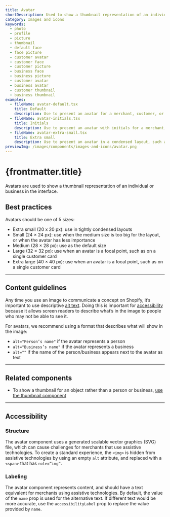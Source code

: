 ```yaml
---
title: Avatar
shortDescription: Used to show a thumbnail representation of an individual or business in the interface.
category: Images and icons
keywords:
  - photo
  - profile
  - picture
  - thumbnail
  - default face
  - face picture
  - customer avatar
  - customer face
  - customer picture
  - business face
  - business picture
  - customer avatar
  - business avatar
  - customer thumbnail
  - business thumbnail
examples:
  - fileName: avatar-default.tsx
    title: Default
    description: Use to present an avatar for a merchant, customer, or business.
  - fileName: avatar-initials.tsx
    title: Initials
    description: Use to present an avatar with initials for a merchant, customer, or business.
  - fileName: avatar-extra-small.tsx
    title: Extra small
    description: Use to present an avatar in a condensed layout, such as a data table cell or an action list item.
previewImg: /images/components/images-and-icons/avatar.png
---
```


# {frontmatter.title}

<Lede>

Avatars are used to show a thumbnail representation of an individual or business in the interface.

</Lede>

<Examples />

<Props componentName={frontmatter.title} />

## Best practices

Avatars should be one of 5 sizes:

- Extra small (20 x 20 px): use in tightly condensed layouts
- Small (24 × 24 px): use when the medium size is too big for the layout, or when the avatar has less importance
- Medium (28 × 28 px): use as the default size
- Large (32 × 32 px): use when an avatar is a focal point, such as on a single customer card
- Extra large (40 × 40 px): use when an avatar is a focal point, such as on a single customer card

---

## Content guidelines

Any time you use an image to communicate a concept on Shopify, it’s important to use descriptive [alt text](/content/alternative-text). Doing this is important for [accessibility](https://polaris.shopify.com/foundations/accessibility) because it allows screen readers to describe what’s in the image to people who may not be able to see it.

For avatars, we recommend using a format that describes what will show in the image:

- `alt="Person’s name"` if the avatar represents a person
- `alt="Business’s name"` if the avatar represents a business
- `alt=""` if the name of the person/business appears next to the avatar as text

---

## Related components

- To show a thumbnail for an object rather than a person or business, [use the thumbnail component](/components/thumbnail)

---

## Accessibility

### Structure

The avatar component uses a generated scalable vector graphics (SVG) file, which can cause challenges for merchants that use assistive technologies. To create a standard experience, the `<img>` is hidden from assistive technologies by using an empty `alt` attribute, and replaced with a `<span>` that has `role=”img”`.

### Labeling

The avatar component represents content, and should have a text equivalent for merchants using assistive technologies. By default, the value of the `name` prop is used for the alternative text. If different text would be more accurate, use the `accessibilityLabel` prop to replace the value provided by `name`.
